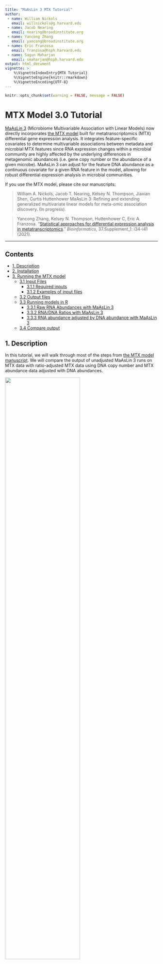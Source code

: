 ```yaml
---
title: "MaAsLin 3 MTX Tutorial"
author:
 - name: William Nickols
   email: willnickols@g.harvard.edu
 - name: Jacob Nearing
   email: nearing@broadinstitute.org
 - name: Yancong Zhang
   email: yancong@broadinstitute.org
 - name: Eric Franzosa
   email: franzosa@hsph.harvard.edu
 - name: Sagun Maharjan
   email: smaharjan@hsph.harvard.edu
output: html_document
vignette: >
    %\VignetteIndexEntry{MTX Tutorial}
    %\VignetteEngine{knitr::rmarkdown}
    %\VignetteEncoding{UTF-8}
---
```


```r
knitr::opts_chunk$set(warning = FALSE, message = FALSE)
```

# MTX Model 3.0 Tutorial #

[MaAsLin 3](http://huttenhower.sph.harvard.edu/maaslin3) (Microbiome Multivariable Association with Linear Models) now directly incorporates [the MTX model](https://github.com/biobakery/MTX_model) built for metatranscriptomics (MTX) differential gene expression analysis. It integrates feature-specific covariates to determine multivariable associations between metadata and microbial MTX features since RNA expression changes within a microbial community are highly affected by the underlying differences in metagenomic abundances (i.e. gene copy number or the abundance of a given microbe). MaAsLin 3 can adjust for the feature DNA abundance as a continuous covariate for a given RNA feature in the model, allowing for robust differential expression analysis in microbial communities.

If you use the MTX model, please cite our manuscripts:

> William A. Nickols, Jacob T. Nearing, Kelsey N. Thompson, Jiaxian Shen, Curtis Huttenhower 
MaAsLin 3: Refining and extending generalized multivariate linear models for meta-omic association discovery. (In progress).

> Yancong Zhang, Kelsey N. Thompson, Huttenhower C, Eric A. Franzosa. "[Statistical approaches for differential expression analysis in metatranscriptomics](https://academic.oup.com/bioinformatics/article/37/Supplement_1/i34/6319701)." *Bioinformatics*, 37.Supplement_1: i34-i41 (2021).

--------------------------------------------

## Contents ##
* [1. Description](#1-description)
* [2. Installation](#2-installation)
* [3. Running the MTX model](#3-running-the-mtx-model)
    * [3.1 Input Files](#31-input-files)
         * [3.1.1 Required inputs](#311-required-inputs)
         * [3.1.2 Examples of input files](#312-examples-of-input-files)
    * [3.2 Output files](#32-output-files)
    * [3.3 Running models in R](#33-running-models-in-R)
    	* [3.3.1 Raw RNA Abundances with MaAsLin 3](#331-raw-rna-abundances-with-maaslin-3)
    	* [3.3.2 RNA/DNA Ratios with MaAsLin 3](#332-rna-dna-ratios-with-maaslin-3)
    	* [3.3.3 RNA abundance adjusted by DNA abundance with MaAsLin 3](#333-rna-abundance-adjusted-by-dna-abundance-with-mtxmodel)
    * [3.4 Compare output](#34-compare-output)

## 1. Description {#1-description}

In this tutorial, we will walk through most of the steps from [the MTX model manuscript](https://academic.oup.com/bioinformatics/article/37/Supplement_1/i34/6319701). We will compare the output of unadjusted MaAsLin 3 runs on MTX data with ratio-adjusted MTX data using DNA copy number and MTX abundance data adjusted with DNA abundances. 

<img src="https://github.com/biobakery/biobakery/blob/master/images/Figure_MTXmodel.png" width="70%" />

# 2. Installation {#1-installation}

The latest development version of MaAsLin 3 can be installed from GitHub using the `devtools` package. For MaAsLin 3 to install, you will need R >= 4.3. If your version is older than that, please refer to section [Installing R for the first time](https://github.com/biobakery/biobakery/wiki/maaslin3#1-installing-r) from the MaAsLin 3 tutorial to download the latest R.

```r
# Install devtools if not present
if (!require('devtools', character.only = TRUE)) {
  install.packages('devtools')
}

# Install MaAsLin 3
library("devtools")
install_github("biobakery/MaAsLin3")
```

```r
for (lib in c('maaslin3', 'dplyr', 'ggplot2', 'knitr', 'kableExtra')) {
    suppressPackageStartupMessages(require(lib, character.only = TRUE))
}
```

# 3. Running the MTX model {#3-running-the-mtx-model}

The MTX model in MaAsLin 3 can be run from the command line or as an R function. Both methods require the same arguments, have the same options, and use the same default settings.

## 3.1 Input Files {#31-input-files}

### 3.1.1 Required inputs {#311-required-inputs}
The MTX model in MaAsLin 3 requires three input files:

1. A feature table of RNA abundances - we generated this with [HUMAnN 2](https://huttenhower.sph.harvard.edu/humann2/)
    * Formatted with features as columns and samples as rows.
    * The transposition of this format is also okay.
    * Possible features in this file include RNA abundance of genes, enzymes, or pathways.
    * This can be a filepath to a tab-delimited file.
2. Covariate DNA data of features file
    * Formatted with features as columns and samples as rows.
    * The transposition of this format is also okay.
    * Possible data in this file include DNA abundance of genes, enzymes, or pathways.
    * This can be a filepath to a tab-delimited file.
3. Metadata file
    * Formatted with features as columns and samples as rows.
    * The transposition of this format is also okay.
    * Possible metadata in this file include pH, disease status, or age.
    * This can be a filepath to a tab-delimited file.

The data file can contain samples not included in the metadata file (as is true for the reverse case of more samples in the metadata). For both cases, those samples that are not included in both files will be removed prior to model construction. Additionally, The sample order within the files does not need to match as MaAsLin 3 will double check this.

### 3.1.2 Examples of input files {#312-examples-of-input-files}

Example input files can be found in the ``inst/extdata`` folder of the MaAsLin 3 source. The files provided were generated from the HMP2 data which can be downloaded from https://ibdmdb.org/.

* ``HMP2_pwyRNA.tsv``: a tab-delimited file with pathways as columns and samples as rows. It is a subset of the pathway file so it just includes the pathway RNA abundances for all samples.
* ``HMP2_pwyDNA.tsv``: a tab-delimited file with pathways as columns and samples as rows. It is a subset of the pathway file so it just includes the pathway DNA abundances for all samples.
* ``HMP2_pwy.RNA_DNA_ratio.tsv``: a tab-delimited file with pathways as columns and samples as rows. It is a subset of the pathway file so it just includes the pathway RNA abundances for all samples and it has been normalized as a ratio of the underlying (matched) DNA abundances. 
* ``HMP2_metadata.tsv``: a tab-delimited file with samples as rows and metadata as columns. It is a subset of the metadata file that just includes some of the fields.

```R
### RNA abundances
input_data <- system.file(
  'extdata','HMP2_pwyRNA.tsv', package="maaslin3")
df_input_data = read.table(file = input_data,
                           header = TRUE,
                           sep = "\t", 
                           row.names = 1,
                           stringsAsFactors = FALSE)
df_input_data[1:5, 1:5]

# RNA/DNA ratio data 
input_dataratio <- system.file(
 'extdata','HMP2_pwy.RNA_DNA_ratio.tsv', package="maaslin3")
df_input_dataratio = read.table(file = input_dataratio,
                                header = TRUE,
                                sep = "\t", 
                                row.names = 1,
                                stringsAsFactors = FALSE)
df_input_dataratio[1:5, 1:5]

# Metadata from the HMP2
input_metadata <-system.file(
  'extdata','HMP2_metadata.tsv', package="maaslin3")
df_input_metadata = read.table(file             = input_metadata,
                               header           = TRUE,
                               sep              = "\t", 
                               row.names        = 1,
                               stringsAsFactors = FALSE)
df_input_metadata$diagnosis <- 
  factor(df_input_metadata$diagnosis, levels = c('nonIBD', 'UC', 'CD'))
df_input_metadata$dysbiosis_state <- 
  factor(df_input_metadata$dysbiosis_state, levels = c('none', 'dysbiosis_UC', 'dysbiosis_CD'))
df_input_metadata$antibiotics <- 
  factor(df_input_metadata$antibiotics, levels = c('No', 'Yes'))


df_input_metadata[1:5, 1:5]

# DNA data 
input_dnadata <- system.file(
  'extdata','HMP2_pwyDNA.tsv', package="maaslin3")
df_input_dnadata = read.table(file             = input_dnadata,
                               header           = TRUE,
                               sep              = "\t", 
                               row.names        = 1,
                               stringsAsFactors = FALSE)
df_input_dnadata[1:5, 1:5]
```

## 3.2 Output files {#32-output-files}

Running the MTX model in MaAsLin 3 generates the same output files as usual. See more details in the [MaAsLin 3 manual](https://github.com/biobakery/Maaslin3?tab=readme-ov-file#output-files).

## 3.3 Running models in R {#33-running-models-in-R}

Next, we are going to run the model in three different ways: 

  1. Run MaAsLin 3 on the raw RNA abundances from HUMAnN
  2. Run MaAsLin 3 on the RNA/DNA ratios, which were created using a helper script from HUMAnN on paired MGX/MTX data
  3. Run the MTX model in MaAsLin 3 to adjust the raw RNA abundance by the underlying DNA abundances

### 3.3.1 Raw RNA Abundances with MaAsLin 3 {#331-raw-rna-abundances-with-maaslin-3}

In this first example run on MTX data, we will run MaAsLin 3 on the RNA pathway abundances as characterized by HUMAnN 2 but not normalized by the matched DNA of these samples. When running MTX data, **it is recommended to set `median_comparison_abundance_threshold = 0.0`** in order to detect the typically-smaller MTX effects.

```R
# Set median_comparison_abundance_threshold = 0.0 since effect sizes are small
param_list <- list(input_data = df_input_data, 
                   input_metadata = df_input_metadata, 
                   output = 'demo_output_rna',
                   fixed_effects = c('diagnosis', 'dysbiosis_state', 'antibiotics', 'age'),
                   random_effects = c('participant_id'),
                   median_comparison_abundance_threshold = 0.0,
                   coef_plot_vars = c('dysbiosis_state dysbiosis_CD', 'diagnosis CD'),
                   heatmap_vars = c('dysbiosis_state dysbiosis_UC', 'diagnosis UC', 'age', 'antibiotics Yes'))

fit_maaslin_rna <- maaslin3(param_list)
```

```r
knitr::include_graphics("demo_output_rna/figures/summary_plot.png")
```

### 3.3.2 RNA/DNA Ratios with MaAsLin 3 {#332-rna-dna-ratios-with-maaslin-3}
Next, we will run the same model changing the input to the RNA/DNA ratio data frame. Note that we now set `normalization = 'NONE'` so that MaAsLin 3 does not total-sum scale the ratios. As before, we set `median_comparison_abundance_threshold = 0.0` in order to detect the typically-smaller MTX effects.

```R
# Set median_comparison_abundance_threshold = 0.0 since effect sizes are small
param_list <- list(input_data = df_input_dataratio, 
                   input_metadata = df_input_metadata, 
                   output = 'demo_output_ratio',
                   fixed_effects = c('diagnosis', 'dysbiosis_state', 'antibiotics', 'age'),
                   random_effects = c('participant_id'),
                   normalization = 'NONE',
                   median_comparison_abundance_threshold = 0.0,
                   coef_plot_vars = c('dysbiosis_state dysbiosis_CD', 'diagnosis CD'),
                   heatmap_vars = c('dysbiosis_state dysbiosis_UC', 'diagnosis UC', 'age', 'antibiotics Yes'))

fit_maaslin_ratio <- maaslin3(param_list)
```

```r
knitr::include_graphics("demo_output_ratio/figures/summary_plot.png")
```

### 3.3.3 RNA abundance adjusted by DNA abundance with MaAsLin 3 {#333-rna-abundance-adjusted-by-dna-abundance-with-mtxmodel}

Finally, we will run the MTX model in MaAsLin 3. We first put the DNA and RNA abundance files into the MaAsLin 3 function `preprocess_dna_mtx` to total sum scale the abundances of both and apply the proper transformation to the DNA abundances. For each sample in each feature, this function:

1. Log 2 transforms the DNA abundance if the DNA abundance is >=0.
2. Sets the DNA abundance to `log2([minimum relative abundance in the sample] / 2)` if the corresponding RNA abundance is non-zero but the DNA abundance is zero.
3. Sets the DNA abundance to NA if both are zero, which excludes the sample when fitting the model for the feature.

See `?preprocess_dna_mtx` for more details. Now, we will switch the `input_data` to the preprocessed RNA table `preprocess_out$dna_table` and include the pre-processed DNA as the feature-specific covariate with `feature_specific_covariate = preprocess_out$dna_table`. We also set the name of the covariate for model fitting with `feature_specific_covariate_name = 'DNA'` and we specify that we do not want to record the associations with the DNA in the outputs and plots by setting `feature_specific_covariate_record = FALSE`. As before, we set `median_comparison_abundance_threshold = 0.0` in order to detect the typically-smaller MTX effects.

```R
preprocess_out <- preprocess_dna_mtx(df_input_dnadata, df_input_data)

param_list <- list(input_data = preprocess_out$rna_table, 
                   input_metadata = df_input_metadata, 
                   output = 'demo_output_mtx_mgx',
                   fixed_effects = c('diagnosis', 'dysbiosis_state', 'antibiotics', 'age'),
                   random_effects = c('participant_id'),
                   median_comparison_abundance_threshold = 0.0,
                   feature_specific_covariate = preprocess_out$dna_table,
                   feature_specific_covariate_name = 'DNA',
                   feature_specific_covariate_record = FALSE,
                   coef_plot_vars = c('dysbiosis_state dysbiosis_CD', 'diagnosis CD'),
                   heatmap_vars = c('dysbiosis_state dysbiosis_UC', 'diagnosis UC', 'age', 'antibiotics Yes'))

fit_maaslin_mtx_mgx <- maaslin3(param_list)
```

```r
knitr::include_graphics("demo_output_mtx_mgx/figures/summary_plot.png")
```

## 3.4 Compare output {#34-compare-output}

Finally, let's use some simple R scripts to compare the results from each model. First, we will look at the number of significant [dysbiosis](https://www.nature.com/articles/s41586-019-1237-9) associations. To do this we will use the base R function ``subset`` to subset the results to just the ones from the dysbiosis comparisons and ``table`` to count the number of pathways that were associated with UC/CD in each model. 

```R
#compare the raw counts of features associated with dysbiosis
results_rna = subset(rbind(fit_maaslin_rna$fit_data_abundance$results, 
                           fit_maaslin_rna$fit_data_prevalence$results),
                     metadata == "dysbiosis_state" & qval_individual < 0.1 & is.na(error))
table(results_rna$value, results_rna$model)
#              LM logistic
# dysbiosis_CD 66       44
# dysbiosis_UC 14       11

results_rna_ratio = subset(rbind(fit_maaslin_ratio$fit_data_abundance$results, 
                                 fit_maaslin_ratio$fit_data_prevalence$results), 
                           metadata == "dysbiosis_state" & qval_individual < 0.1 & is.na(error))
table(results_rna_ratio$value, results_rna_ratio$model)
#              LM
# dysbiosis_CD 12

results_rna_dna = subset(rbind(fit_maaslin_mtx_mgx$fit_data_abundance$results, 
                               fit_maaslin_mtx_mgx$fit_data_prevalence$results),
                           metadata == "dysbiosis_state" & qval_individual < 0.1 & is.na(error))
table(results_rna_dna$value, results_rna_dna$model)
#              LM logistic
# dysbiosis_CD 49        9
# dysbiosis_UC  2        0
```

As you can tell, this number was highly dependent on the model, with most results coming from the raw RNA abundances and the least results from the RNA/DNA ratio.

Next, let's look at which features overlapped between the models. We can do this with the `intersect` call in R:

```R
# features called by the RNA/DNA ratios compared to the Raw RNA abundances 
intersect(results_rna_ratio$feature, results_rna$feature) # 9 features overlapped

# features called by the Raw RNA abundances compared to the RNA abundances adjusted by the DNA abundances 
intersect(results_rna$feature, results_rna_dna$feature) # 51 features overlapped

# features called by the RNA/DNA ratios compared to the RNA abundances adjusted by the DNA abundances 
intersect(results_rna_ratio$feature, results_rna_dna$feature) # 10 features overlapped
```

From this, we can see that while the models are calling different total numbers of pathways, the ones that they are calling are significantly overlapping.

Finally, let's plot the top CD dysbiosis results in the MTX_model, across all the models. Here we first create one object that includes all the results, then subset it to the top 10 pathways in the DNA covariate results. 

```r
top_pathways <- results_rna_dna$feature[order(results_rna_dna$qval_individual)][1:10]

# Specify model type
results_rna$model_type = "RNA model"
results_rna_ratio$model_type = "RNA/DNA ratio"
results_rna_dna$model_type = "RNA with DNA covariate"

results = rbind(results_rna, results_rna_dna, results_rna_ratio) # create one object from the results 
results = results[results$feature %in% top_pathways, ] # subset to just the top features in the MaAsLin 3 DNA covariate model
results$model <- ifelse(results$model == 'LM', 'Abundance', 'Prevalence') # Rename abundance/prevalence

# Plot significant CD dysbiosis associations
ggplot(results[results$value == 'dysbiosis_CD',], aes(x = coef, y = feature, color = model_type)) + 
  geom_point(aes(shape = model), size = 3, alpha = 0.8) + 
  geom_errorbar(aes(xmin = coef - stderr, xmax = coef + stderr), width = 0.2) + 
  theme_bw() + 
  theme(axis.title = ggplot2::element_text(size = 16), 
    axis.text = ggplot2::element_text(size = 8),   
) + 
  xlab('Coefficient +/- SE') + 
  ylab('Pathway') + 
  labs(color = 'Model', shape = 'Association')
```
Here, you can tell that model choice can influence the effect size, particularly for the prevalence models.
